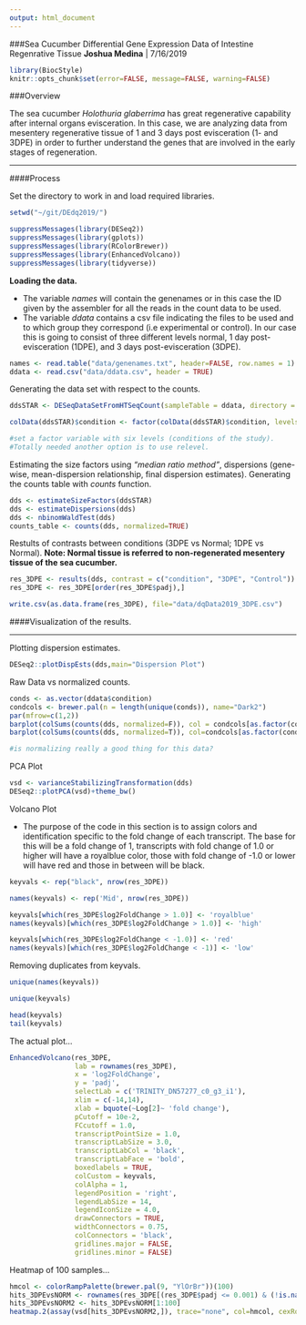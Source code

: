```yaml
---
output: html_document
---
```


###Sea Cucumber Differential Gene Expression Data of Intestine Regenrative Tissue
**Joshua Medina** | 7/16/2019

```r
library(BiocStyle)
knitr::opts_chunk$set(error=FALSE, message=FALSE, warning=FALSE)
```

###Overview

The sea cucumber _Holothuria glaberrima_ has great regenerative capability after internal organs evisceration. In this case, we are analyzing data from mesentery regenerative tissue of 1 and 3 days post evisceration (1- and 3DPE) in order to further understand the genes that are involved in the early stages of regeneration.

***

####Process

Set the directory to work in and load required libraries.

```r

setwd("~/git/DEdq2019/")

suppressMessages(library(DESeq2))
suppressMessages(library(gplots))
suppressMessages(library(RColorBrewer))
suppressMessages(library(EnhancedVolcano))
suppressMessages(library(tidyverse))

```


**Loading the data.**

* The variable *names* will contain the genenames or in this case the ID given by the assembler for all the reads in the count data to be used.
* The variable *ddata* contains a csv file indicating the files to be used and to which group they correspond (i.e experimental or control). In our case this is going to consist of three different levels normal, 1 day post-evisceration (1DPE), and 3 days post-evisceration (3DPE).

```r

names <- read.table("data/genenames.txt", header=FALSE, row.names = 1)
ddata <- read.csv("data/ddata.csv", header = TRUE)

```

Generating the data set with respect to the counts.

```r
ddsSTAR <- DESeqDataSetFromHTSeqCount(sampleTable = ddata, directory = "data/countsmay2019", design = ~ condition)

colData(ddsSTAR)$condition <- factor(colData(ddsSTAR)$condition, levels=levels(ddata$condition))

#set a factor variable with six levels (conditions of the study). 
#Totally needed another option is to use relevel.

```

Estimating the size factors using _"median ratio method"_, dispersions (gene-wise, mean-dispersion relationship, final dispersion estimates). Generating the counts table with _counts_ function.

```r

dds <- estimateSizeFactors(ddsSTAR)
dds <- estimateDispersions(dds)
dds <- nbinomWaldTest(dds)
counts_table <- counts(dds, normalized=TRUE)

```

Restults of contrasts between conditions (3DPE vs Normal; 1DPE vs Normal). __Note: Normal tissue is referred to non-regenerated mesentery tissue of the sea cucumber.__

```r

res_3DPE <- results(dds, contrast = c("condition", "3DPE", "Control"))
res_3DPE <- res_3DPE[order(res_3DPE$padj),]

write.csv(as.data.frame(res_3DPE), file="data/dqData2019_3DPE.csv")
```

####Visualization of the results.

***

Plotting dispersion estimates.

```r
DESeq2::plotDispEsts(dds,main="Dispersion Plot")
```

Raw Data vs normalized counts.

```r

conds <- as.vector(ddata$condition)
condcols <- brewer.pal(n = length(unique(conds)), name="Dark2") 
par(mfrow=c(1,2))
barplot(colSums(counts(dds, normalized=F)), col = condcols[as.factor(conds)], las = 2, cex.names=0.4, main="Raw Counts")
barplot(colSums(counts(dds, normalized=T)), col=condcols[as.factor(conds)], las=2, cex.names = 0.4, main = "Normalized Counts")

#is normalizing really a good thing for this data?

```


PCA Plot

```r

vsd <- varianceStabilizingTransformation(dds)
DESeq2::plotPCA(vsd)+theme_bw()

```

Volcano Plot

* The purpose of the code in this section is to assign colors and identification specific to the fold change of each transcript. The base for this will be a fold change of 1, transcripts with fold change of 1.0 or higher will have a royalblue color, those with fold change of -1.0 or lower will have red and those in between will be black.

```r

keyvals <- rep("black", nrow(res_3DPE))

names(keyvals) <- rep('Mid', nrow(res_3DPE))

keyvals[which(res_3DPE$log2FoldChange > 1.0)] <- 'royalblue'
names(keyvals)[which(res_3DPE$log2FoldChange > 1.0)] <- 'high'

keyvals[which(res_3DPE$log2FoldChange < -1.0)] <- 'red'
names(keyvals)[which(res_3DPE$log2FoldChange < -1)] <- 'low'

```

Removing duplicates from keyvals.

```r

unique(names(keyvals))

unique(keyvals)

head(keyvals)
tail(keyvals)

```

The actual plot... 

```r

EnhancedVolcano(res_3DPE,
                lab = rownames(res_3DPE),
                x = 'log2FoldChange',
                y = 'padj',
                selectLab = c('TRINITY_DN57277_c0_g3_i1'),
                xlim = c(-14,14),
                xlab = bquote(~Log[2]~ 'fold change'),
                pCutoff = 10e-2,
                FCcutoff = 1.0,
                transcriptPointSize = 1.0,
                transcriptLabSize = 3.0,
                transcriptLabCol = 'black',
                transcriptLabFace = 'bold',
                boxedlabels = TRUE,
                colCustom = keyvals,
                colAlpha = 1,
                legendPosition = 'right',
                legendLabSize = 14,
                legendIconSize = 4.0,
                drawConnectors = TRUE,
                widthConnectors = 0.75,
                colConnectors = 'black',
                gridlines.major = FALSE,
                gridlines.minor = FALSE)

```

Heatmap of 100 samples...

```r

hmcol <- colorRampPalette(brewer.pal(9, "YlOrBr"))(100)
hits_3DPEvsNORM <- rownames(res_3DPE[(res_3DPE$padj <= 0.001) & (!is.na(res_3DPE$padj)) & (abs(res_3DPE$log2FoldChange) >= 2),])
hits_3DPEvsNORM2 <- hits_3DPEvsNORM[1:100]
heatmap.2(assay(vsd[hits_3DPEvsNORM2,]), trace="none", col=hmcol, cexRow = 0.2, cexCol = 0.6, las=2, Colv=TRUE, dendogram="row", key=TRUE, main="3DPE vs Normal")


```


